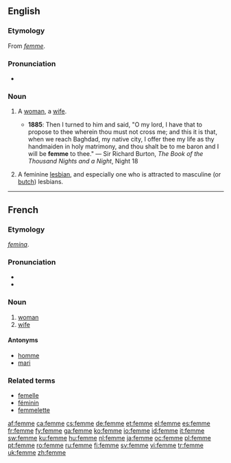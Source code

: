 ==English==

===Etymology===
From {{F.}} ''[[#French|femme]]''.

===Pronunciation===
* {{IPA|/fɛm/}}

===Noun===
{{en-noun}}

# {{context|archaic|rare}} A [[woman]], a [[wife]].
#* '''1885''': Then I turned to him and said, "O my lord, I have that to propose to thee wherein thou must not cross me; and this it is that, when we reach Baghdad, my native city, I offer thee my life as thy handmaiden in holy matrimony, and thou shalt be to me baron and I will be '''femme''' to thee." — Sir Richard Burton, ''The Book of the Thousand Nights and a Night'', Night 18
# {{slang}} A feminine [[lesbian]], and especially one who is attracted to masculine (or [[butch]]) lesbians.

----

==French==

===Etymology===
{{L.|fr}} ''[[femina]]''.

===Pronunciation===
* {{audio|Fr-femme.ogg|audio}}
* {{IPA|/fam/}}

===Noun===
{{fr-noun|f}}

# [[woman]]
# [[wife]]

====Antonyms====
* [[homme]]
* [[mari]]

===Related terms===
* [[femelle]]
* [[féminin]]
* [[femmelette]]

[[af:femme]]
[[ca:femme]]
[[cs:femme]]
[[de:femme]]
[[et:femme]]
[[el:femme]]
[[es:femme]]
[[fr:femme]]
[[fy:femme]]
[[ga:femme]]
[[ko:femme]]
[[io:femme]]
[[id:femme]]
[[it:femme]]
[[sw:femme]]
[[ku:femme]]
[[hu:femme]]
[[nl:femme]]
[[ja:femme]]
[[oc:femme]]
[[pl:femme]]
[[pt:femme]]
[[ro:femme]]
[[ru:femme]]
[[fi:femme]]
[[sv:femme]]
[[vi:femme]]
[[tr:femme]]
[[uk:femme]]
[[zh:femme]]